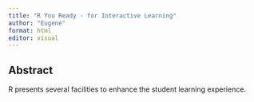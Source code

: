 ```yaml
---
title: "R You Ready - for Interactive Learning"
author: "Eugene"
format: html
editor: visual
---
```


## Abstract

R presents several facilities to enhance the student learning experience.
